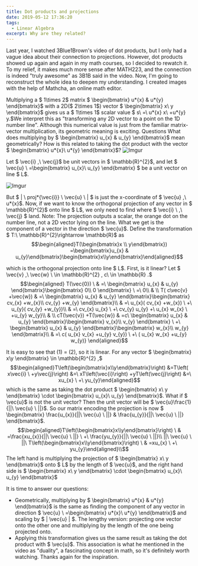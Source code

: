```yaml
---
title: Dot products and projections
date: 2019-05-12 17:36:20
tags:
  - Linear Algebra
excerpt: Why are they related?
---
```


Last year, I watched 3Blue1Brown's video of dot products, but I only had a vague idea about their connection to projections. However, dot products showed up again and again in my math courses, so I decided to rewatch it. To my relief, it makes much more sense after MATH223, and the connection is indeed "truly awesome" as 3B1B said in the video.
Now, I'm going to reconstruct the whole idea to deepen my understanding. I created images with the help of Mathcha, an online math editor.

Multiplying a $ 1\times 2$ matrix $ \begin{bmatrix} u*{x} & u*{y} \end{bmatrix}$ with a 2D($ 2\times 1$) vector $ \begin{bmatrix} x\ y \end{bmatrix}$ gives us a $ 1\times 1$ scalar value $ s\ =\ u*{x} x\ +u*{y} y.$We interpret this as "transforming any 2D vector to a point on the 1D number line". Although this numerical value is just from the familiar matrix-vector multiplication, its geometric meaning is exciting.
Questions
What does multiplying by $ \begin{bmatrix} u_{x} & u_{y} \end{bmatrix}$ mean geometrically?
How is this related to taking the dot product with the vector $ \begin{bmatrix} u*{x}\ u*{y} \end{bmatrix}$?
![Imgur](https://cdn.jsdelivr.net/gh/Deerhound579/image-hosting/img/exMKCKO.png)

Let $ \vec{i} ,\ \vec{j}$ be unit vectors in $ \mathbb{R}^{2}$, and let $ \vec{u} \ =\begin{bmatrix} u_{x}\ u_{y} \end{bmatrix} $ be a unit vector on line $ L$.

![Imgur](https://cdn.jsdelivr.net/gh/Deerhound579/image-hosting/img/gJpdM5h.png)

But $ | \ proj*{\vec{i}} \ \vec{u} \ | $ is just the x-coordinate of $ \vec{u} ,\ u*{x}$. Now, if we want to know the orthogonal projection of any vector in $ \mathbb{R}^{2}$ onto line $ L$, we only need to find where $ \vec{i} \ ,\ \vec{j} $ land.
Note: The projection outputs a scalar, the orange dot on the number line, not a 2D vector lying on the line. What we get is the component of a vector in the direction $ \vec{u}$.
Define the transformation $ T:\ \mathbb{R}^{2}\rightarrow \mathbb{R}$ as
$$\begin{aligned}T(\begin{bmatrix}x \\ y\end{bmatrix}) =\begin{bmatrix}u_{x} & u_{y}\end{bmatrix}\begin{bmatrix}x\\y\end{bmatrix}\end{aligned}$$

which is the orthogonal projection onto line $ L$.
First, is it linear? Let $ \vec{v} ,\ \vec{w} \ \in \mathbb{R}^{2} , c\ \in \mathbb{R} .$
$$\begin{aligned} T(\vec{0}) \  & =\ \begin{bmatrix} u_{x} & u_{y} \end{bmatrix}\begin{bmatrix} 0\\ 0 \end{bmatrix} \ =\ 0\\  & \\ T( c\vec{v} +\vec{w}) & =\ \begin{bmatrix} u_{x} & u_{y} \end{bmatrix}\begin{bmatrix} cv_{x} +w_{x}\\ cv_{y} +w_{y} \end{bmatrix}\\  & =\ u_{x}( cv_{x} +w_{x}) \ +\ u_{y}( cv_{y} +w_{y})\\  & =\ cv_{x} u_{x} \ +\ cv_{y} u_{y} +\ u_{x} w_{x} \ +u_{y} w_{y}\\  & \\ cT(\vec{v}) +T(\vec{w}) & =c\ \begin{bmatrix} u_{x} & u_{y} \end{bmatrix}\begin{bmatrix} v_{x}\\ v_{y} \end{bmatrix} \ +\ \begin{bmatrix} u_{x} & u_{y} \end{bmatrix}\begin{bmatrix} w_{x}\\ w_{y} \end{bmatrix}\\  & =\ c( u_{x} v_{x} +u_{y} v_{y}) \ +\ ( u_{x} w_{x} +u_{y} w_{y)} \end{aligned}$$

It is easy to see that (1) = (2), so it is linear. For any vector $ \begin{bmatrix} x\\y \end{bmatrix} \in \mathbb{R}^{2} ,$
$$\begin{aligned}T\left(\begin{bmatrix}x\\y\end{bmatrix}\right) &=T\left( x\vec{i} \ +y\vec{j}\right) &=\ xT\left(\vec{i}\right) +yT\left(\vec{j}\right) &=\ xu_{x} \ +\ yu_{y}\end{aligned}$$
which is the same as taking the dot product $ \begin{bmatrix} x\ y \end{bmatrix} \cdot \begin{bmatrix} u_{x}\ u_{y} \end{bmatrix}$.
What if $ \vec{u}$ is not the unit vector? Then the unit vector will be $ \vec{u}\frac{1}{||\ \vec{u} \ ||}$. So our matrix encoding the projection is now $ \begin{bmatrix} \frac{u_{x}}{||\ \vec{u} \ ||} & \frac{u_{y}}{||\ \vec{u} \ ||} \end{bmatrix}$.
$$\begin{aligned}T\left(\begin{bmatrix}x\\y\end{bmatrix}\right) \  & =\frac{xu_{x}}{||\ \vec{u} \ ||} \ +\ \frac{yu_{y}}{||\ \vec{u} \ ||}\\ ||\ \vec{u} \ ||\ T\left(\begin{bmatrix}x\\y\end{bmatrix}\right) \  & =xu_{x} \ +\ yu_{y}\end{aligned}\\$$
The left hand is multiplying the projection of $ \begin{bmatrix} x\ y \end{bmatrix}$ onto $ L$ by the length of $ \vec{u}$, and the right hand side is $ \begin{bmatrix} x\ y \end{bmatrix} \cdot \begin{bmatrix} u_{x}\ u_{y} \end{bmatrix}$

It is time to answer our questions:

- Geometrically, multiplying by $ \begin{bmatrix} u*{x} & u*{y} \end{bmatrix}$ is the same as finding the component of any vector in direction $ \vec{u} \ =\begin{bmatrix} u*{x}\ u*{y} \end{bmatrix}$ and scaling by $ | \vec{u} | $. The lengthy version: projecting one vector onto the other one and multiplying by the length of the one being projected onto.
- Applying this transformation gives us the same result as taking the dot product with $ \vec{u}$.
  This association is what he mentioned in the video as "duality", a fascinating concept in math, so it's definitely worth watching. Thanks again for the inspiration.
